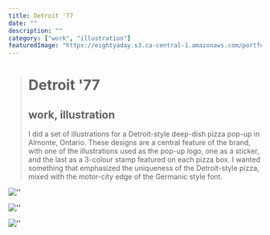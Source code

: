 ```yaml
---
title: Detroit '77
date: ""
description: ""
category: ["work", "illustration"]
featuredImage: "https://eightyaday.s3.ca-central-1.amazonaws.com/portfolio/detroit-77/detroit-77-preview.jpg"
---
```


> # Detroit '77
>
> ## work, illustration
>
> I did a set of illustrations for a Detroit-style deep-dish pizza pop-up in Almonte, Ontario. These designs are a central feature of the brand, with one of the illustrations used as the pop-up logo, one as a sticker, and the last as a 3-colour stamp featured on each pizza box. I wanted something that emphasized the uniqueness of the Detroit-style pizza, mixed with the motor-city edge of the Germanic style font.

![''](https://eightyaday.s3.ca-central-1.amazonaws.com/portfolio/detroit-77/detroit-77-01.jpg)

![''](https://eightyaday.s3.ca-central-1.amazonaws.com/portfolio/detroit-77/detroit-77-02.jpg)

![''](https://eightyaday.s3.ca-central-1.amazonaws.com/portfolio/detroit-77/detroit-77-03.jpg)

